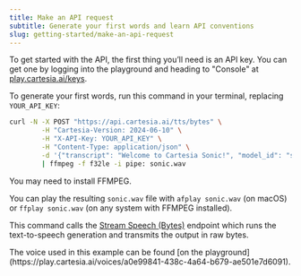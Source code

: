 ```yaml
---
title: Make an API request
subtitle: Generate your first words and learn API conventions
slug: getting-started/make-an-api-request
---
```


To get started with the API, the first thing you’ll need is an API key. You can get one by logging into the playground and heading to "Console" at [play.cartesia.ai/keys](https://play.cartesia.ai/keys).

To generate your first words, run this command in your terminal, replacing `YOUR_API_KEY`:

```bash
curl -N -X POST "https://api.cartesia.ai/tts/bytes" \
        -H "Cartesia-Version: 2024-06-10" \
        -H "X-API-Key: YOUR_API_KEY" \
        -H "Content-Type: application/json" \
        -d '{"transcript": "Welcome to Cartesia Sonic!", "model_id": "sonic-english", "voice": {"mode":"id", "id": "a0e99841-438c-4a64-b679-ae501e7d6091"}, "output_format":{"container":"raw", "encoding":"pcm_f32le", "sample_rate":44100}}' \
        | ffmpeg -f f32le -i pipe: sonic.wav
```

You may need to install FFMPEG.

You can play the resulting `sonic.wav` file with `afplay sonic.wav` (on macOS) or `ffplay sonic.wav` (on any system with FFMPEG installed).

This command calls the [Stream Speech (Bytes)](/reference/api-reference/endpoints/stream-speech-bytes) endpoint which runs the text-to-speech generation and transmits the output in raw bytes.

<Note>
The voice used in this example can be found [on the playground](https://play.cartesia.ai/voices/a0e99841-438c-4a64-b679-ae501e7d6091).
</Note>
